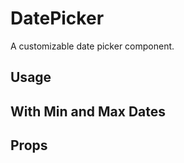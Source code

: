 
<Meta title="DatePicker" component={DatePicker} />

# DatePicker

A customizable date picker component.

## Usage

<Preview>
  <Story name="Default">
    <DatePicker placeholder="Select a date" />
  </Story>
</Preview>

## With Min and Max Dates

<Preview>
  <Story name="WithMinMaxDates">
    <DatePicker placeholder="Select a date" minDate="2023-01-01" maxDate="2023-12-31" />
  </Story>
</Preview>

## Props

<Props of={DatePicker} />
